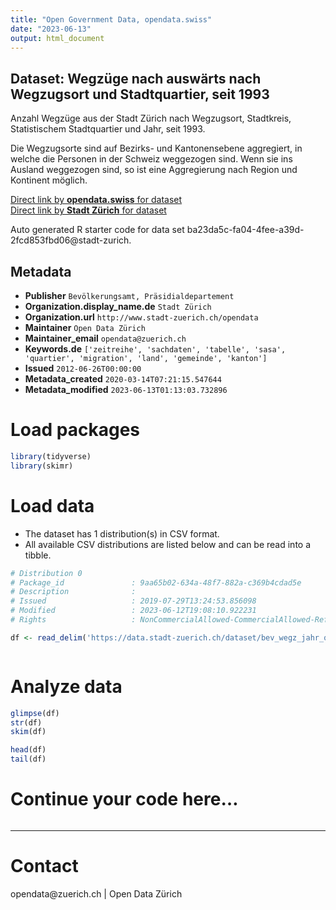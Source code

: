 ```yaml
---
title: "Open Government Data, opendata.swiss"
date: "2023-06-13"
output: html_document
---
```


## Dataset: Wegzüge nach auswärts nach Wegzugsort und Stadtquartier, seit 1993


Anzahl Wegzüge aus der Stadt Zürich nach Wegzugsort, Stadtkreis, Statistischem Stadtquartier und Jahr, seit 1993. 

Die Wegzugsorte sind auf Bezirks- und Kantonensebene aggregiert, in welche die Personen in der Schweiz weggezogen sind. Wenn sie ins Ausland weggezogen sind, so ist eine Aggregierung nach Region und Kontinent möglich.


[Direct link by **opendata.swiss** for dataset](https://opendata.swiss/de/dataset/wegzuge-nach-wegzugsort-und-stadtquartier-seit-19932)<br>
[Direct link by **Stadt Zürich** for dataset](https://data.stadt-zuerich.ch/dataset/bev_wegz_jahr_quartier_od3521)

Auto generated R starter code for data set ba23da5c-fa04-4fee-a39d-2fcd853fbd06@stadt-zurich.

## Metadata

- **Publisher** `Bevölkerungsamt, Präsidialdepartement`
- **Organization.display_name.de** `Stadt Zürich`
- **Organization.url** `http://www.stadt-zuerich.ch/opendata`
- **Maintainer** `Open Data Zürich`
- **Maintainer_email** `opendata@zuerich.ch`
- **Keywords.de** `['zeitreihe', 'sachdaten', 'tabelle', 'sasa', 'quartier', 'migration', 'land', 'gemeinde', 'kanton']`
- **Issued** `2012-06-26T00:00:00`
- **Metadata_created** `2020-03-14T07:21:15.547644`
- **Metadata_modified** `2023-06-13T01:13:03.732896`


# Load packages

```r

library(tidyverse)
library(skimr)

```

# Load data

-   The dataset has 1 distribution(s) in CSV format.
-   All available CSV distributions are listed below and can be read into a tibble.

```r

# Distribution 0
# Package_id               : 9aa65b02-634a-48f7-882a-c369b4cdad5e
# Description              : 
# Issued                   : 2019-07-29T13:24:53.856098
# Modified                 : 2023-06-12T19:08:10.922231
# Rights                   : NonCommercialAllowed-CommercialAllowed-ReferenceNotRequired

df <- read_delim('https://data.stadt-zuerich.ch/dataset/bev_wegz_jahr_quartier_od3521/download/BEV352OD3521.csv')



```

# Analyze data

```r

glimpse(df)
str(df)
skim(df)

head(df)
tail(df)

```

# Continue your code here...

```r

```

------------------------------------------------------------------------

# Contact

opendata@zuerich.ch | Open Data Zürich
